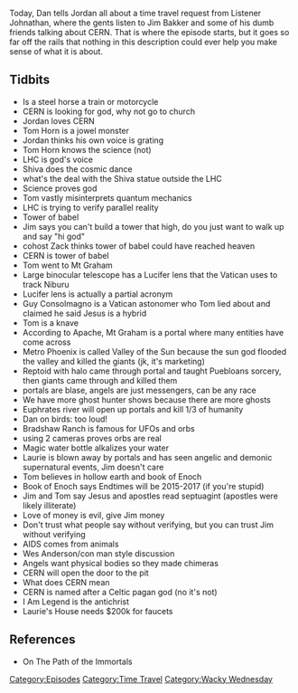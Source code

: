 {{DEFAULTSORT:
    #_EPISODE_0184:Godly Particles and Illiteracy
}}{{Episode
    | title           = Godly Particles and Illiteracy
    | caption         = Listen to this episode on [https://knowledgefight.libsyn.com/knowledge-fight-godly-particles-and-illiteracy Libsyn] [https://open.spotify.com/episode/7bhOW3uPmxXLgU3kNWDsmn Spotify], Read the [[Transcript/184: Godly Particles and Illiteracy|Unofficial Transcript]]
    | episodeNumber   = 184
    | length          = 02:50:47
    | airDate         = July 25, 2018
    | episodeType     = [[:Category:Time Travel|Time Travel]], [[:Category:Wacky Wednesday|Wacky Wednesday]]
    | appearance      = [[Jim Bakker]], [[Tom Horn]], [[cohost Zack]], [[Dr Mose]], [[Chris Putnam]], [[Guy Consolmagno]], [[Laurie Bakker]]
    | oocDrop         = Netflix is fullfilment of prophecy
    | previousEpisode = [[183: February 12-16, 2009]]
    | nextEpisode     = [[185: July 27, 2018]]
}}

{{Stub}}

Today, Dan tells Jordan all about a time travel request from Listener Johnathan, where the gents listen to Jim Bakker and some of his dumb friends talking about CERN. That is where the episode starts, but it goes so far off the rails that nothing in this description could ever help you make sense of what it is about.

==Tidbits==

*Is a steel horse a train or motorcycle
*CERN is looking for god, why not go to church
*Jordan loves CERN
*Tom Horn is a jowel monster
*Jordan thinks his own voice is grating
*Tom Horn knows the science (not)
*LHC is god's voice
*Shiva does the cosmic dance
*what's the deal with the Shiva statue outside the LHC
*Science proves god
*Tom vastly misinterprets quantum mechanics
*LHC is trying to verify parallel reality
*Tower of babel
*Jim says you can't build a tower that high, do you just want to walk up and say "hi god"
*cohost Zack thinks tower of babel could have reached heaven
*CERN is tower of babel
*Tom went to Mt Graham
*Large binocular telescope has a Lucifer lens that the Vatican uses to track Niburu
*Lucifer lens is actually a partial acronym
*Guy Consolmagno is a Vatican astonomer who Tom lied about and claimed he said Jesus is a hybrid
*Tom is a knave
*According to Apache, Mt Graham is a portal where many entities have come across
*Metro Phoenix is called Valley of the Sun because the sun god flooded the valley and killed the giants (jk, it's marketing)
*Reptoid with halo came through portal and taught Puebloans sorcery, then giants came through and killed them
*portals are blase, angels are just messengers, can be any race
*We have more ghost hunter shows because there are more ghosts
*Euphrates river will open up portals and kill 1/3 of humanity
*Dan on birds: too loud!
*Bradshaw Ranch is famous for UFOs and orbs
*using 2 cameras proves orbs are real
*Magic water bottle alkalizes your water
*Laurie is blown away by portals and has seen angelic and demonic supernatural events, Jim doesn't care
*Tom believes in hollow earth and book of Enoch
*Book of Enoch says Endtimes will be 2015-2017 (if you're stupid)
*Jim and Tom say Jesus and apostles read septuagint (apostles were likely illiterate)
*Love of money is evil, give Jim money
*Don't trust what people say without verifying, but you can trust Jim without verifying
*AIDS comes from animals
*Wes Anderson/con man style discussion
*Angels want physical bodies so they made chimeras
*CERN will open the door to the pit
*What does CERN mean
*CERN is named after a Celtic pagan god (no it's not)
*I Am Legend is the antichrist
*Laurie's House needs $200k for faucets

==References==

*On The Path of the Immortals

[[Category:Episodes]]
[[Category:Time Travel]]
[[Category:Wacky Wednesday]]
